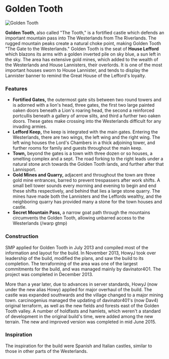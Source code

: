

# Golden Tooth

<Image
  src="https://cdn.sanity.io/images/1as7cn02/production/d2eb60dd1558ebc7ba27533ac862152dbde23e39-1440x837.png?w=976&h=350&fit=crop&crop=center&auto=format"
  alt="Golden Tooth"
  width={976}
  height={350}
/>

<ProjectDetails
  floatRight
  region="Westerlands"
  house="House Lefford"
  type="Castle"
  status="Completed"
  warp="/warp goldentooth"
  projectLead="Howy"
  dateStarted="December 5, 2013"
  dateCompleted="December 5, 2013"
/>

**Golden Tooth**, also called "The Tooth," is a fortified castle which defends an important mountain pass into The Westerlands from The Riverlands. The rugged mountain peaks create a natural choke point, making Golden Tooth "The Gate to the Westerlands." Golden Tooth is the seat of **House Lefford** which blazons its arms with a golden inverted pile on sky blue, a sun left in the sky. The area has extensive gold mines, which added to the wealth of the Westerlands and House Lannisters, their overlords. It is one of the most important houses sworn to House Lannister, and tends to display the Lannister banner to remind the Great House of the Lefford's loyalty.

### Features

- **Fortified Gates,** the outermost gate sits between two round towers and is adorned with a lion's head, three gates, the first two large painted oaken doors beneath a Lion's roaring head, the second a reinforced portcullis beneath a gallery of arrow slits, and third a further two oaken doors. These gates make crossing into the Westerlands difficult for any invading armies.
- **Lefford Keep,** the keep is integrated with the main gates. Entering the Westerlands, there are two wings, the left wing and the right wing. The left wing houses the Lord's Chambers in a thick adjoining tower, and further rooms for family and guests throughout the main keep.
- **Town,** beyond the gates is a town with three dozen or so houses, a smelting complex and a sept. The road forking to the right leads under a natural stone arch towards the Golden Tooth lands, and further after that Lannisport.
- **Gold Mines and Quarry,** adjacent and throughout the town are three gold mine entrances, barred to prevent trespassers after work shifts. A small bell tower sounds every morning and evening to begin and end these shifts respectively, and behind that lies a large stone quarry. The mines have made both the Lannisters and the Leffords wealthy, and the neighboring quarry has provided many a stone for the town houses and castle.
- **Secret Mountain Pass,** a narrow goat path through the mountains circumvents the Golden Tooth, allowing unbarred access to the Westerlands (/warp gtmp)

### Construction

SMP applied for Golden Tooth in July 2013 and compiled most of the information and layout for the build. In November 2013, HowyJ took over leadership of the build, modified the plans, and saw the build to its completion. The terraforming of the area was one of the largest commitments for the build, and was managed mainly by davinator4O1. The project was completed in December 2013.

More than a year later, due to advances in server standards, HowyJ (now under the new alias Howy) applied for major overhaul of the build. The castle was expanded southwards and the village changed to a major mining town. carcinogenius managed the updating of davinator401's (now Dav4) original terraform, as well as the new fields and forests east of the Golden Tooth valley. A number of holdfasts and hamlets, which weren't a standard of development in the original build's time, were added among the new terrain. The new and improved version was completed in mid June 2015.

### Inspiration

The inspiration for the build were Spanish and Italian castles, similar to those in other parts of the Westerlands.
